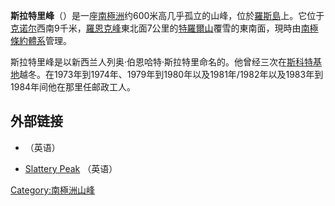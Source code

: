 {{coord|77|34|S|168|59|E|display=title}}

'''斯拉特里峰'''（{{lang-en|Slattery Peak}}）是一座[[南極洲|南極洲]]约600米高几乎孤立的山峰，位於[[羅斯島|羅斯島]]上。它位于[[克诺尔|克诺尔]]西南9千米，[[羅恩克峰|羅恩克峰]]東北面7公里的[[特羅爾山|特羅爾山]]覆雪的東南面，現時由[[南極條約體系|南極條約體系]]管理。

斯拉特里峰是以新西兰人列奥·伯恩哈特·斯拉特里命名的。他曾经三次在[[斯科特基地|斯科特基地]]越冬。在1973年到1974年、1979年到1980年以及1981年/1982年以及1983年到1984年间他在那里任邮政工人。

==外部链接==
* {{gnis|17739|Slattery Peak|type=antarid}}（英语）
* [http://www.geographic.org/geographic_names/antname.php?uni=17739&fid=antgeo_127 Slattery Peak] {{Wayback|url=http://www.geographic.org/geographic_names/antname.php?uni=17739&fid=antgeo_127 |date=20160513115945 }}（英语）

{{DEFAULTSORT:Slattery Peak}}
[[Category:南極洲山峰|Category:南極洲山峰]]